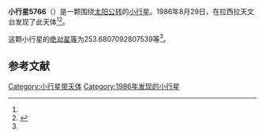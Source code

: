 {{Infobox planet
| bgcolour = #FFFFC0
| name = 5766
| symbol = 
| image = 
| caption = 
| discovery = yes
| discovery_ref = 
| discoverer = {{link-en|亨利·德波鸿诺|Henri Debehogne}}
| discovery_site = [[拉西拉天文台|拉西拉天文台]] 
| discovered = 1986年8月29日
| designations = yes
| mp_name = 
| named_after = 
| alt_names = 1986 QR3/ 1989 LN
| mp_category = [[主带小行星|主带小行星]]
| orbit_ref = <ref name="a">[http://ssd.jpl.nasa.gov/sbdb.cgi?sstr=5766 5766] {{Wayback|url=http://ssd.jpl.nasa.gov/sbdb.cgi?sstr=5766 |date=20110610011901 }}，小行星數據庫瀏覽器（JPL Small-Body Database Browser）－[[美国国家航空航天局|美国国家航空航天局]]喷气推进实验室</ref>
| epoch = 2456400.5 (2013年4月18日更新)
| aphelion = {{convert|2.498565793836286|AU|km|3|abbr=on|lk=out}}
| perihelion = {{convert|2.10476366719926|AU|km|3|abbr=on}}
| semimajor = {{convert|2.301664730517773|AU|km|3|abbr=on}}
| eccentricity = 0.085547239
| period = 1275.44437 [[日|日]]<br />3.49[[儒略年|儒略年]]
| avg_speed = 
| inclination = 4.744449991948993
| asc_node = 28.59797141500838
| mean_anomaly = 
| arg_peri = 253.6807092807539
| satellites = 
| physical_characteristics = yes
| dimensions = 
| mass = 
| density = 
| surface_grav = 
| escape_velocity = 
| sidereal_day = 
| axial_tilt = 
| pole_ecliptic_lat = 
| pole_ecliptic_lon = 
| albedo = 
| temperatures= 
| temp_name1 = 
| mean_temp_1 = 
| max_temp_1 = 
| temp_name2 = 
| max_temp_2 = 
| spectral_type = 
| abs_magnitude = 253.6807092807539
}}

'''小行星5766'''（{{lang-en|5766}}）是一颗围绕[[太阳|太阳]][[公转|公转]]的[[小行星|小行星]]。1986年8月29日，{{link-en|亨利·德波鸿诺|Henri Debehogne}}在拉西拉天文台发现了此天体<ref name="a" /><ref>{{cite news|title=小行星列表|url=http://cfa-www.harvard.edu/iau/lists/NumberedMPs.txt|accessdate=2013-07-08|newspaper=哈佛大学|archive-date=2008-05-17|archive-url=https://web.archive.org/web/20080517010638/http://cfa-www.harvard.edu/iau/lists/NumberedMPs.txt|dead-url=no}}</ref>。

这颗小行星的[[绝对星等|绝对星等]]为253.6807092807539等<ref name="a" />。

==参考文献==
{{reflist}}
{{Minor Planet Number|[[小行星5765|小行星5765]]|[[小行星5767|小行星5767]]}}

{{小天体}}

[[Category:小行星带天体|Category:小行星带天体]]
[[Category:1986年发现的小行星|Category:1986年发现的小行星]]

{{asteroid-stub}}